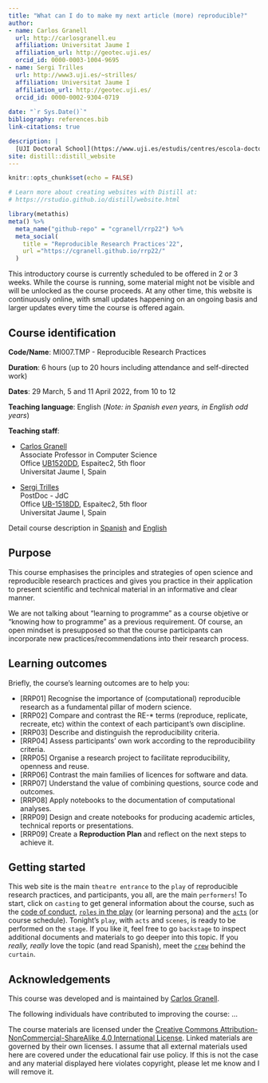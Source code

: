 ```yaml
---
title: "What can I do to make my next article (more) reproducible?"
author:
- name: Carlos Granell
  url: http://carlosgranell.eu
  affiliation: Universitat Jaume I
  affiliation_url: http://geotec.uji.es/
  orcid_id: 0000-0003-1004-9695
- name: Sergi Trilles
  url: http://www3.uji.es/~strilles/
  affiliation: Universitat Jaume I
  affiliation_url: http://geotec.uji.es/
  orcid_id: 0000-0002-9304-0719
  
date: "`r Sys.Date()`"
bibliography: references.bib
link-citations: true

description: |
  [UJI Doctoral School](https://www.uji.es/estudis/centres/escola-doctorat/base/info-general/escola/)'s cross-disciplinary training course on recommendations and best practices about reproducible research - [Academic year 2021/2022](https://www.uji.es/estudis/centres/escola-doctorat/base/arxiu/Formacio-transversal/21-22/recerca/).
site: distill::distill_website
---
```


```r
knitr::opts_chunk$set(echo = FALSE)

# Learn more about creating websites with Distill at:
# https://rstudio.github.io/distill/website.html

```

```r
library(metathis)
meta() %>%
  meta_name("github-repo" = "cgranell/rrp22") %>%
  meta_social(
    title = "Reproducible Research Practices'22",
    url ="https://cgranell.github.io/rrp22/"
  )

```


This introductory course is currently scheduled to be offered in 2 or 3 weeks. While the course is running, some material might not be visible and will be unlocked as the course proceeds. At any other time, this website is continuously online, with small updates happening on an ongoing basis and larger updates every time the course is offered again.

## Course identification

**Code/Name**: MI007.TMP - Reproducible Research Practices

**Duration**: 6 hours (up to 20 hours including attendance and self-directed work)

**Dates**: 29 March, 5 and 11 April 2022, from 10 to 12

**Teaching language**: English (*Note: in Spanish even years, in English odd years*)

**Teaching staff**:

-   [Carlos Granell](http://geotec.uji.es/staff) <br> Associate Professor in Computer Science <br> Office [UB1520DD](http://smart.uji.es/index.php?room=UB1520DD), Espaitec2, 5th floor <br> Universitat Jaume I, Spain

-   [Sergi Trilles](http://geotec.uji.es/staff) <br> PostDoc - JdC <br> Office [UB-1518DD](http://smart.uji.es/index.php?room=UB1518DD), Espaitec2, 5th floor <br> Universitat Jaume I, Spain

Detail course description in [Spanish](https://ujiapps.uji.es/ade/rest/storage/HPOJUR5VMPQWDOCS6QGHUI6VX5LYWTDU) and  [English](https://ujiapps.uji.es/ade/rest/storage/Z8KFWYOHSZYNTH6WKH0DRGQVLCPLCM8P)


## Purpose 

This course emphasises the principles and strategies of open science and reproducible research practices and gives you practice in their application to present scientific and technical material in an informative and clear manner.

<aside>

We are not talking about “learning to programme” as a course objetive or "knowing how to
programme” as a previous requirement. Of course, an open mindset is presupposed so that the course participants can incorporate new practices/recommendations into their research process.

</aside>

## Learning outcomes

Briefly, the course's learning outcomes are to help you:

-   [RRP01] Recognise the importance of (computational) reproducible research as a fundamental pillar of modern science.
-   [RRP02] Compare and contrast the RE-* terms (reproduce, replicate, recreate, etc) within the context of each participant's own discipline.
-   [RRP03] Describe and distinguish the reproducibility criteria.
-   [RRP04] Assess participants' own work according to the reproducibility criteria.
-   [RRP05] Organise a research project to facilitate reproducibility, openness and reuse.
-   [RRP06] Contrast the main families of licences for software and data.
-   [RRP07] Understand the value of combining questions, source code and outcomes.
-   [RRP08] Apply notebooks to the documentation of computational analyses.
-   [RRP09] Design and create notebooks for producing academic articles, technical reports or presentations.
-   [RRP09] Create a **Reproduction Plan** and reflect on the next steps to achieve it.



## Getting started

This web site is the main `theatre entrance` to the `play` of reproducible  research practices, and participants, you all, are the main `performers`! To start, click on `casting` to get general information about the course, such as the [code of conduct](code_of_conduct.html), [`roles` in the play](personas.html) (or learning persona) and the [`acts`](schedule.html) (or course schedule). Tonight's `play`, with `acts` and `scenes`, is ready to be performed on the `stage`. If you like it, feel free to go `backstage` to inspect additional documents and materials to go deeper into this topic. If you *really, really* love the topic (and read Spanish), meet the [`crew`](blog.html) behind the `curtain`.


## Acknowledgements

This course was developed and is maintained by [Carlos Granell](http://carlosgranell.eu).

The following individuals have contributed to improving the course: ...

The course materials are licensed under the [Creative Commons Attribution-NonCommercial-ShareAlike 4.0 International License](https://creativecommons.org/licenses/by-nc-sa/4.0/). Linked materials are governed by their own licenses. I assume that all external materials used here are covered under the educational fair use policy. If this is not the case and any material displayed here violates copyright, please let me know and I will remove it.

